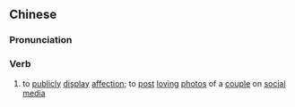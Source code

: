 {{also|放闪}}
==Chinese==
{{zh-forms|s=放闪}}

===Pronunciation===
{{zh-pron
|m=fàngshǎn
|c=fong3 sim2
|cat=v
}}

===Verb===
{{zh-verb}}

# {{lb|zh|neologism}} to [[publicly]] [[display]] [[affection]]; to [[post]] [[loving]] [[photo]]s of a [[couple]] on [[social media]]